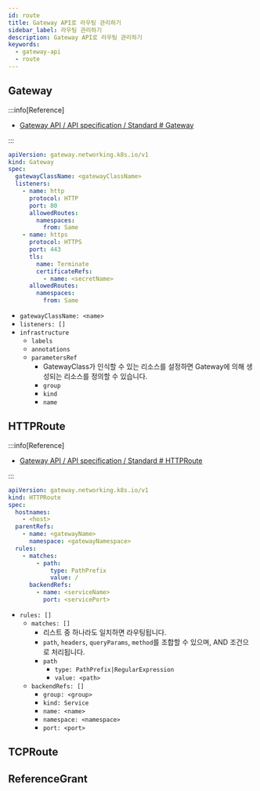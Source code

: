 ```yaml
---
id: route
title: Gateway API로 라우팅 관리하기
sidebar_label: 라우팅 관리하기
description: Gateway API로 라우팅 관리하기
keywords:
  - gateway-api
  - route
---
```


## Gateway

:::info[Reference]

- [Gateway API / API specification / Standard # Gateway](https://gateway-api.sigs.k8s.io/reference/spec/#gateway)

:::

```yaml
apiVersion: gateway.networking.k8s.io/v1
kind: Gateway
spec:
  gatewayClassName: <gatewayClassName>
  listeners:
    - name: http
      protocol: HTTP
      port: 80
      allowedRoutes:
        namespaces:
          from: Same
    - name: https
      protocol: HTTPS
      port: 443
      tls:
        name: Terminate
        certificateRefs:
          - name: <secretName>
      allowedRoutes:
        namespaces:
          from: Same
```

- `gatewayClassName: <name>`
- `listeners: []`
- `infrastructure`
  - `labels`
  - `annotations`
  - `parametersRef`
    - GatewayClass가 인식할 수 있는 리소스를 설정하면 Gateway에 의해 생성되는 리소스를 정의할 수 있습니다.
    - `group`
    - `kind`
    - `name`

## HTTPRoute

:::info[Reference]

- [Gateway API / API specification / Standard # HTTPRoute](https://gateway-api.sigs.k8s.io/reference/spec/#httproute)

:::

```yaml
apiVersion: gateway.networking.k8s.io/v1
kind: HTTPRoute
spec:
  hostnames:
    - <host>
  parentRefs:
    - name: <gatewayName>
      namespace: <gatewayNamespace>
  rules:
    - matches:
        - path:
            type: PathPrefix
            value: /
      backendRefs:
        - name: <serviceName>
          port: <servicePort>
```

- `rules: []`
  - `matches: []`
    - 리스트 중 하나라도 일치하면 라우팅됩니다.
    - `path`, `headers`, `queryParams`, `method`를 조합할 수 있으며, AND 조건으로 처리됩니다.
    - `path`
      - `type: PathPrefix|RegularExpression`
      - `value: <path>`
  - `backendRefs: []`
    - `group: <group>`
    - `kind: Service`
    - `name: <name>`
    - `namespace: <namespace>`
    - `port: <port>`

## TCPRoute

## ReferenceGrant
